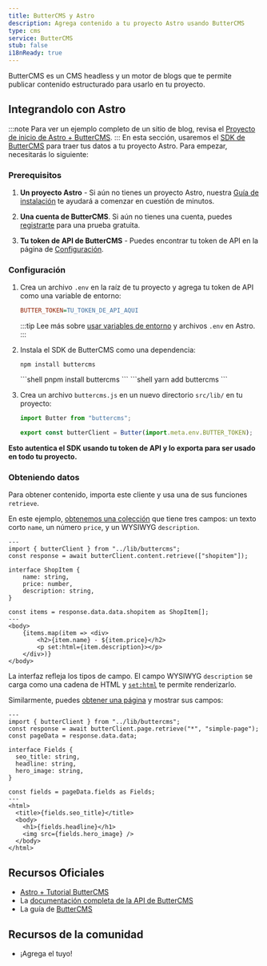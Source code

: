 ```yaml
---
title: ButterCMS y Astro
description: Agrega contenido a tu proyecto Astro usando ButterCMS
type: cms
service: ButterCMS
stub: false
i18nReady: true
---
```




ButterCMS es un CMS headless y un motor de blogs que te permite publicar contenido estructurado para usarlo en tu proyecto.

## Integrandolo con Astro
:::note
Para ver un ejemplo completo de un sitio de blog, revisa el [Proyecto de inicio de Astro + ButterCMS](https://buttercms.com/starters/astro-starter-project/).
::: 
En esta sección, usaremos el [SDK de ButterCMS](https://www.npmjs.com/package/buttercms) para traer tus datos a tu proyecto Astro.
Para empezar, necesitarás lo siguiente:
### Prerequisitos

1. **Un proyecto Astro** - Si aún no tienes un proyecto Astro, nuestra [Guía de instalación](/es/install/auto/) te ayudará a comenzar en cuestión de minutos.

2. **Una cuenta de ButterCMS**. Si aún no tienes una cuenta, puedes [registrarte](https://buttercms.com/join/) para una prueba gratuita.

3. **Tu token de API de ButterCMS** - Puedes encontrar tu token de API en la página de [Configuración](https://buttercms.com/settings/).

### Configuración

1. Crea un archivo `.env` en la raíz de tu proyecto y agrega tu token de API como una variable de entorno:

    ```ini title=".env"
    BUTTER_TOKEN=TU_TOKEN_DE_API_AQUI
    ```

    :::tip
    Lee más sobre [usar variables de entorno](/es/guides/environment-variables/) y archivos `.env` en Astro.
    :::

2. Instala el SDK de ButterCMS como una dependencia:
    <PackageManagerTabs>
      <Fragment slot="npm">
      ```shell
      npm install buttercms
      ```
      </Fragment>
      <Fragment slot="pnpm">
      ```shell
      pnpm install buttercms
      ```
      </Fragment>
      <Fragment slot="yarn">
      ```shell
      yarn add buttercms
      ```
      </Fragment>
    </PackageManagerTabs>

3. Crea un archivo `buttercms.js` en un nuevo directorio `src/lib/` en tu proyecto:

    ```js title="src/lib/buttercms.js"
    import Butter from "buttercms";

    export const butterClient = Butter(import.meta.env.BUTTER_TOKEN);
    ```

**Esto autentica el SDK usando tu token de API y lo exporta para ser usado en todo tu proyecto.**

### Obteniendo datos
Para obtener contenido, importa este cliente y usa una de sus funciones `retrieve`.

En este ejemplo, [obtenemos una colección](https://buttercms.com/docs/api/#retrieve-a-collection) que tiene tres campos: un texto corto `name`, un número `price`, y un WYSIWYG `description`.

```astro title="src/pages/ShopItem.astro"
---
import { butterClient } from "../lib/buttercms";
const response = await butterClient.content.retrieve(["shopitem"]);

interface ShopItem {
	name: string,
	price: number,
	description: string,
}

const items = response.data.data.shopitem as ShopItem[];
---
<body>
	{items.map(item => <div>
		<h2>{item.name} - ${item.price}</h2>
		<p set:html={item.description}></p>
	</div>)}
</body>
```

La interfaz refleja los tipos de campo. El campo WYSIWYG `description` se carga como una cadena de HTML y [`set:html`](/es/reference/directives-reference/#sethtml) te permite renderizarlo.

Similarmente, puedes [obtener una página](https://buttercms.com/docs/api/#get-a-single-page) y mostrar sus campos:

```astro title="src/pages/ShopItem.astro"
---
import { butterClient } from "../lib/buttercms";
const response = await butterClient.page.retrieve("*", "simple-page");
const pageData = response.data.data;

interface Fields {
  seo_title: string,
  headline: string,
  hero_image: string,
}

const fields = pageData.fields as Fields;
---
<html>
  <title>{fields.seo_title}</title>
  <body>
    <h1>{fields.headline}</h1>
    <img src={fields.hero_image} />
  </body>
</html>
```

## Recursos Oficiales

- [Astro + Tutorial ButterCMS](https://buttercms.com/starters/astro-starter-project/)
- La [documentación completa de la API de ButterCMS](https://buttercms.com/docs/api/)
- La guía de [ButterCMS](https://buttercms.com/docs/api-client/javascript/)

## Recursos de la comunidad
- ¡Agrega el tuyo!
